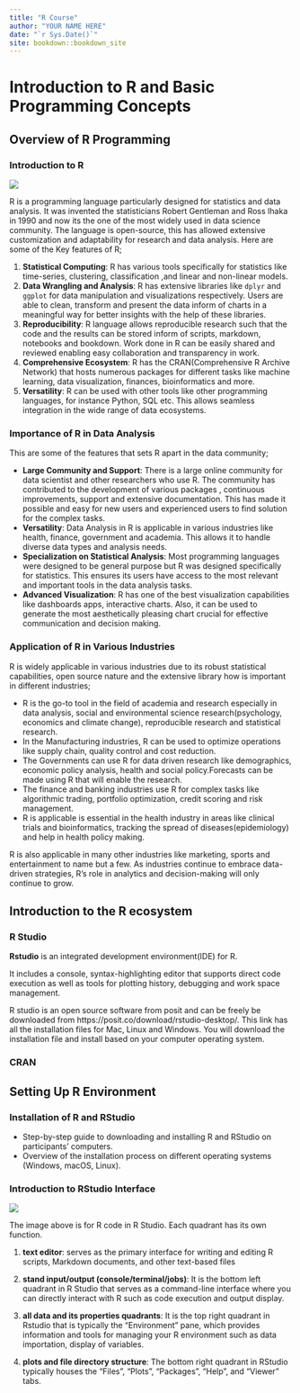 ```yaml
--- 
title: "R Course"
author: "YOUR NAME HERE"
date: "`r Sys.Date()`"
site: bookdown::bookdown_site
---
```

# Introduction to R and Basic Programming Concepts
## Overview of R Programming

### Introduction to R
![](images/R-logo.jpeg)

R is a programming language particularly designed for statistics and data analysis. It was invented the statisticians Robert Gentleman and Ross Ihaka in 1990 and now its the one of the most widely used in data science community. The language is open-source, this has allowed extensive customization and adaptability for research and data analysis. Here are some of the Key features of R;

1. **Statistical Computing**: R has various tools specifically for statistics like time-series, clustering, classification ,and linear and non-linear models. 
2. **Data Wrangling and Analysis**: R has extensive libraries like `dplyr` and `ggplot` for data manipulation and visualizations respectively. Users are able to clean, transform and present the data inform of charts in a meaningful way for better insights with the help of these libraries.
3. **Reproducibility**: R language  allows reproducible research such that the code and the results can be stored inform of scripts, markdown, notebooks and bookdown. Work done in R can be easily shared and reviewed enabling easy collaboration and transparency in work. 
4. **Comprehensive Ecosystem**: R has the CRAN(Comprehensive R Archive Network) that hosts numerous packages for different tasks like machine learning, data visualization, finances, bioinformatics and more. 
5. **Versatility**: R can be used with other tools like other programming languages, for instance Python, SQL etc. This allows seamless integration in the wide range of data ecosystems. 

### Importance of R in Data Analysis
This are some of the features that sets R apart in the data community; 

- **Large Community and Support**: There is a large online community for data scientist and other researchers who use R. The community has contributed to the development of various packages , continuous improvements, support and extensive documentation. This has made it possible and easy for new users and experienced users to find solution for the complex tasks. 
- **Versatility**: Data Analysis in R is applicable in various industries like health, finance, government and academia. This allows it to handle diverse data types and analysis needs. 
- **Specialization on Statistical Analysis**: Most programming languages were designed to be general purpose but R was designed specifically for statistics. This ensures its users have access to the most relevant and important tools in the data analysis tasks. 
- **Advanced Visualization**: R has one of the best visualization capabilities like dashboards apps, interactive charts. Also, it can be used to generate the most aesthetically pleasing chart crucial for effective communication and decision making. 

### Application of R in Various Industries
R is widely applicable in various industries due to its robust statistical capabilities, open source nature and the extensive library how is important in different industries;

- R is the go-to tool in the field of academia and research especially in data analysis, social and environmental science research(psychology, economics and climate change), reproducible research and statistical research. 
- In the Manufacturing industries, R can be used to optimize operations like supply chain, quality control and cost reduction.
- The Governments can use R for data driven research like demographics, economic policy analysis, health and social policy.Forecasts can be made using R that will enable the research. 
- The finance and banking industries use R for complex tasks like algorithmic trading, portfolio optimization, credit scoring and risk management. 
- R is applicable is essential in the health industry in areas like clinical trials and bioinformatics, tracking the spread of diseases(epidemiology) and help in health policy making. 

R is also applicable in many other industries like marketing, sports and entertainment to name but a few. As industries continue to embrace data-driven strategies, R's role in analytics and decision-making will only continue to grow.

## Introduction to the R ecosystem
### R Studio
**Rstudio** is an integrated development environment(IDE) for R. 

It includes a console, syntax-highlighting editor that supports direct code execution as well as tools for plotting history, debugging and work space management. 

R studio is an open source software from posit and can be freely be downloaded from https://posit.co/download/rstudio-desktop/. This link has all the installation files for Mac, Linux and Windows. You will download the installation file and install based on your computer operating system. 

### CRAN 

## Setting Up R Environment 
### Installation of R and RStudio

- Step-by-step guide to downloading and installing R and RStudio on participants' computers.
- Overview of the installation process on different operating systems (Windows, macOS, Linux).

### Introduction to RStudio Interface

![](images/r-look-and-feel.png)

The image above is for R code in R Studio. Each quadrant has its own function. 

1. **text editor**: serves as the primary interface for writing and editing R scripts, Markdown documents, and other text-based files

2. **stand input/output (console/terminal/jobs)**: It is the bottom left quadrant in R Studio that serves as a command-line interface where you can directly interact with R such as code execution and output display.

3. **all data and its properties quadrants**: It is the top right quadrant in Rstudio that is typically the "Environment" pane, which provides information and tools for managing your R environment such as data importation, display of variables. 


4. **plots and file directory structure**: The bottom right quadrant in RStudio typically houses the "Files", "Plots", "Packages", "Help", and "Viewer" tabs. 
